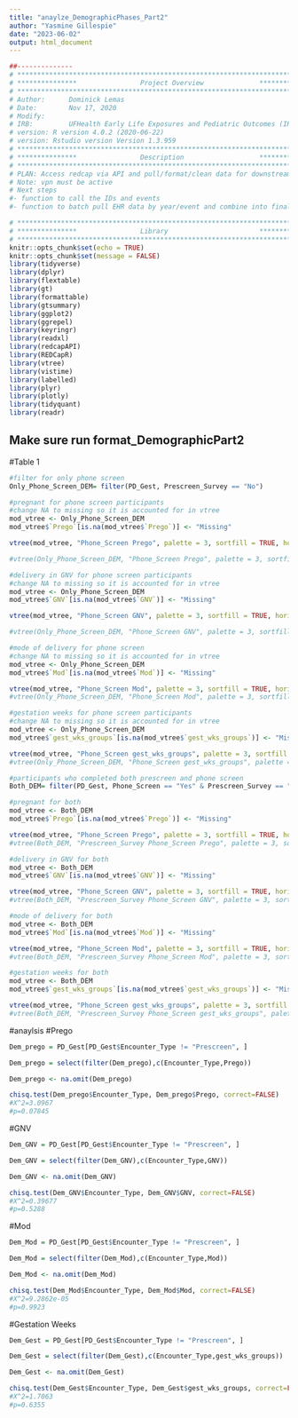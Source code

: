 ---
title: "anaylze_DemographicPhases_Part2"
author: "Yasmine Gillespie"
date: "2023-06-02"
output: html_document
---
```{r, include=FALSE}
##-------------- 
# **************************************************************************** #
# ***************                Project Overview              *************** #
# **************************************************************************** #
# Author:      Dominick Lemas
# Date:        Nov 17, 2020 
# Modify:      
# IRB:         UFHealth Early Life Exposures and Pediatric Outcomes (IRB201601899) 
# version: R version 4.0.2 (2020-06-22)
# version: Rstudio version Version 1.3.959 
# **************************************************************************** #
# ***************                Description                   *************** #
# **************************************************************************** #
# PLAN: Access redcap via API and pull/format/clean data for downstream analysis.
# Note: vpn must be active
# Next steps
#- function to call the IDs and events
#- function to batch pull EHR data by year/event and combine into final dataset. 
```

```{r, message=FALSE,warning=FALSE, echo = FALSE}
# **************************************************************************** #
# ***************                Library                       *************** #
# **************************************************************************** #
knitr::opts_chunk$set(echo = TRUE)
knitr::opts_chunk$set(message = FALSE)
library(tidyverse)
library(dplyr)
library(flextable)
library(gt)
library(formattable)
library(gtsummary)
library(ggplot2)
library(ggrepel)
library(keyringr)
library(readxl)
library(redcapAPI)
library(REDCapR)
library(vtree)
library(vistime)
library(labelled)
library(plyr)
library(plotly)
library(tidyquant)
library(readr)
```

## Make sure run format_DemographicPart2

#Table 1
```{r, message=FALSE,warning=FALSE, echo = FALSE}
#filter for only phone screen
Only_Phone_Screen_DEM= filter(PD_Gest, Prescreen_Survey == "No")
```

```{r, message=FALSE,warning=FALSE, echo = FALSE}
#pregnant for phone screen participants
#change NA to missing so it is accounted for in vtree
mod_vtree <- Only_Phone_Screen_DEM
mod_vtree$`Prego`[is.na(mod_vtree$`Prego`)] <- "Missing"

vtree(mod_vtree, "Phone_Screen Prego", palette = 3, sortfill = TRUE, horiz = FALSE, showpct = TRUE)

#vtree(Only_Phone_Screen_DEM, "Phone_Screen Prego", palette = 3, sortfill = TRUE, horiz=FALSE)
```

```{r, message=FALSE,warning=FALSE, echo = FALSE}
#delivery in GNV for phone screen participants
#change NA to missing so it is accounted for in vtree
mod_vtree <- Only_Phone_Screen_DEM
mod_vtree$`GNV`[is.na(mod_vtree$`GNV`)] <- "Missing"

vtree(mod_vtree, "Phone_Screen GNV", palette = 3, sortfill = TRUE, horiz = FALSE, showpct = TRUE)

#vtree(Only_Phone_Screen_DEM, "Phone_Screen GNV", palette = 3, sortfill = TRUE, horiz=FALSE)
```

```{r, message=FALSE,warning=FALSE, echo = FALSE}
#mode of delivery for phone screen
#change NA to missing so it is accounted for in vtree
mod_vtree <- Only_Phone_Screen_DEM
mod_vtree$`Mod`[is.na(mod_vtree$`Mod`)] <- "Missing"

vtree(mod_vtree, "Phone_Screen Mod", palette = 3, sortfill = TRUE, horiz = FALSE, showpct = TRUE)
#vtree(Only_Phone_Screen_DEM, "Phone_Screen Mod", palette = 3, sortfill = TRUE, horiz=FALSE)
```

```{r, message=FALSE,warning=FALSE, echo = FALSE}
#gestation weeks for phone screen participants
#change NA to missing so it is accounted for in vtree
mod_vtree <- Only_Phone_Screen_DEM
mod_vtree$`gest_wks_groups`[is.na(mod_vtree$`gest_wks_groups`)] <- "Missing"

vtree(mod_vtree, "Phone_Screen gest_wks_groups", palette = 3, sortfill = TRUE, horiz = FALSE, showpct = TRUE)
#vtree(Only_Phone_Screen_DEM, "Phone_Screen gest_wks_groups", palette = 3, sortfill = TRUE, horiz=FALSE)
```

```{r, message=FALSE,warning=FALSE, echo = FALSE}
#participants who completed both prescreen and phone screen
Both_DEM= filter(PD_Gest, Phone_Screen == "Yes" & Prescreen_Survey == "Yes")
```

```{r, message=FALSE,warning=FALSE, echo = FALSE}
#pregnant for both
mod_vtree <- Both_DEM
mod_vtree$`Prego`[is.na(mod_vtree$`Prego`)] <- "Missing"

vtree(mod_vtree, "Phone_Screen Prego", palette = 3, sortfill = TRUE, horiz = FALSE, showpct = TRUE)
#vtree(Both_DEM, "Prescreen_Survey Phone_Screen Prego", palette = 3, sortfill = TRUE, horiz=FALSE)
```

```{r, message=FALSE,warning=FALSE, echo = FALSE}
#delivery in GNV for both
mod_vtree <- Both_DEM
mod_vtree$`GNV`[is.na(mod_vtree$`GNV`)] <- "Missing"

vtree(mod_vtree, "Phone_Screen GNV", palette = 3, sortfill = TRUE, horiz = FALSE, showpct = TRUE)
#vtree(Both_DEM, "Prescreen_Survey Phone_Screen GNV", palette = 3, sortfill = TRUE, horiz=FALSE)
```

```{r, message=FALSE,warning=FALSE, echo = FALSE}
#mode of delivery for both
mod_vtree <- Both_DEM
mod_vtree$`Mod`[is.na(mod_vtree$`Mod`)] <- "Missing"

vtree(mod_vtree, "Phone_Screen Mod", palette = 3, sortfill = TRUE, horiz = FALSE, showpct = TRUE)
#vtree(Both_DEM, "Prescreen_Survey Phone_Screen Mod", palette = 3, sortfill = TRUE, horiz=FALSE)
```

```{r, message=FALSE,warning=FALSE, echo = FALSE}
#gestation weeks for both
mod_vtree <- Both_DEM
mod_vtree$`gest_wks_groups`[is.na(mod_vtree$`gest_wks_groups`)] <- "Missing"

vtree(mod_vtree, "Phone_Screen gest_wks_groups", palette = 3, sortfill = TRUE, horiz = FALSE, showpct = TRUE)
#vtree(Both_DEM, "Prescreen_Survey Phone_Screen gest_wks_groups", palette = 3, sortfill = TRUE, horiz=FALSE)
```

#anaylsis
#Prego
```{r, message=FALSE,warning=FALSE, echo = FALSE}
Dem_prego = PD_Gest[PD_Gest$Encounter_Type != "Prescreen", ]  
```

```{r, message=FALSE,warning=FALSE, echo = FALSE}
Dem_prego = select(filter(Dem_prego),c(Encounter_Type,Prego))
```

```{r, message=FALSE,warning=FALSE, echo = FALSE}
Dem_prego <- na.omit(Dem_prego) 
```

```{r, message=FALSE,warning=FALSE, echo = FALSE}
chisq.test(Dem_prego$Encounter_Type, Dem_prego$Prego, correct=FALSE)
#X^2=3.0967
#p=0.07845
```
#GNV
```{r, message=FALSE,warning=FALSE, echo = FALSE}
Dem_GNV = PD_Gest[PD_Gest$Encounter_Type != "Prescreen", ]  
```

```{r, message=FALSE,warning=FALSE, echo = FALSE}
Dem_GNV = select(filter(Dem_GNV),c(Encounter_Type,GNV))
```

```{r, message=FALSE,warning=FALSE, echo = FALSE}
Dem_GNV <- na.omit(Dem_GNV) 
```

```{r, message=FALSE,warning=FALSE, echo = FALSE}
chisq.test(Dem_GNV$Encounter_Type, Dem_GNV$GNV, correct=FALSE)
#X^2=0.39677
#p=0.5288
```
#Mod
```{r, message=FALSE,warning=FALSE, echo = FALSE}
Dem_Mod = PD_Gest[PD_Gest$Encounter_Type != "Prescreen", ]  
```

```{r, message=FALSE,warning=FALSE, echo = FALSE}
Dem_Mod = select(filter(Dem_Mod),c(Encounter_Type,Mod))
```

```{r, message=FALSE,warning=FALSE, echo = FALSE}
Dem_Mod <- na.omit(Dem_Mod) 
```

```{r, message=FALSE,warning=FALSE, echo = FALSE}
chisq.test(Dem_Mod$Encounter_Type, Dem_Mod$Mod, correct=FALSE)
#X^2=9.2862e-05
#p=0.9923
```

#Gestation Weeks
```{r, message=FALSE,warning=FALSE, echo = FALSE}
Dem_Gest = PD_Gest[PD_Gest$Encounter_Type != "Prescreen", ]  
```

```{r, message=FALSE,warning=FALSE, echo = FALSE}
Dem_Gest = select(filter(Dem_Gest),c(Encounter_Type,gest_wks_groups))
```

```{r, message=FALSE,warning=FALSE, echo = FALSE}
Dem_Gest <- na.omit(Dem_Gest) 
```

```{r, message=FALSE,warning=FALSE, echo = FALSE}
chisq.test(Dem_Gest$Encounter_Type, Dem_Gest$gest_wks_groups, correct=FALSE)
#X^2=1.7063
#p=0.6355
```